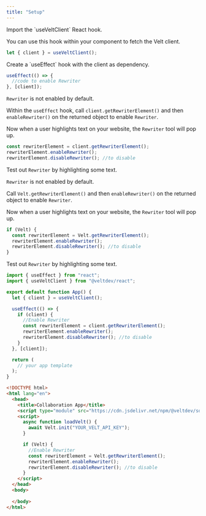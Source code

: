 ```yaml
---
title: "Setup"
---
```





<Tabs>
  <Tab title="React / Next.js">

<Steps titleSize="h2">

<Step title="Get the Velt client">
Import the `useVeltClient` React hook.

You can use this hook within your component to fetch the Velt client.

```js React
let { client } = useVeltClient();
```
</Step>

<Step title="Create a useEffect hook">
Create a `useEffect` hook with the client as dependency.

```js React
useEffect(() => {
  //code to enable Rewriter
}, [client]);
```
</Step>

<Step title="Enable Rewriter">

`Rewriter` is not enabled by default.

Within the `useEffect` hook, call `client.getRewriterElement()` and then `enableRewriter()` on the returned object to enable `Rewriter`. 

Now when a user highlights text on your website, the `Rewriter` tool will pop up.

```js React
const rewriterElement = client.getRewriterElement();
rewriterElement.enableRewriter();
rewriterElement.disableRewriter(); //to disable

```

</Step>

<Step title="Test Rewriter">

Test out `Rewriter` by highlighting some text.

</Step>


</Steps>



  </Tab>

  <Tab title="HTML">

<Steps>
<Step title="Enable Rewriter">

`Rewriter` is not enabled by default.

Call `Velt.getRewriterElement()` and then `enableRewriter()` on the returned object to enable `Rewriter`.

Now when a user highlights text on your website, the `Rewriter` tool will pop up.

```js
if (Velt) {
  const rewriterElement = Velt.getRewriterElement();
  rewriterElement.enableRewriter();
  rewriterElement.disableRewriter(); //to disable
}
```

</Step>

<Step title="Test Rewriter">

Test out `Rewriter` by highlighting some text.

</Step>


</Steps>

  </Tab>
</Tabs>

<RequestExample>

```js React / Next.js
import { useEffect } from "react";
import { useVeltClient } from "@veltdev/react";

export default function App() {
  let { client } = useVeltClient();

  useEffect(() => {
    if (client) {
      //Enable Rewriter
      const rewriterElement = client.getRewriterElement();
      rewriterElement.enableRewriter();
      rewriterElement.disableRewriter(); //to disable
    }
  }, [client]);

  return (
    // your app template
  );
}

```


```html HTML
<!DOCTYPE html>
<html lang="en">
  <head>
    <title>Collaboration App</title>
    <script type="module" src="https://cdn.jsdelivr.net/npm/@veltdev/sdk@latest/velt.js" onload="loadVelt()"></script>
    <script>
      async function loadVelt() {
        await Velt.init("YOUR_VELT_API_KEY");
      }

      if (Velt) {
        //Enable Rewriter
        const rewriterElement = Velt.getRewriterElement();
        rewriterElement.enableRewriter();
        rewriterElement.disableRewriter(); //to disable
      }
    </script>
  </head>
  <body>
 
  </body>
</html>
```


</RequestExample>
